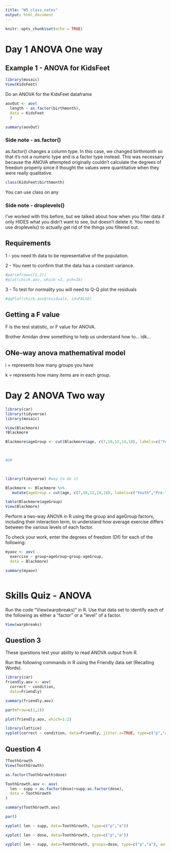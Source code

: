 ```yaml
---
title: "W5_class_notes"
output: html_document
---
```


```r
knitr::opts_chunk$set(echo = TRUE)

```

# Day 1 ANOVA One way

## Example 1 - ANOVA for KidsFeet

```r
library(mosaic)
View(KidsFeet)
```

Do an ANOVA for the KidsFeet dataframe
```r
aovOut <- aov(
  length ~ as.factor(birthmonth),
  data = KidsFeet
  )

summary(aovOut)
```
### Side note - as.factor()

as.factor() changes a column type. In this case, we changed birthmonth so that it's not a numeric type and is a factor type instead. This was necessary because the ANOVA attempted originally couldn't calculate the degrees of freedom properly since it thought the values were quantitative when they were really qualitative.

```r
class(KidsFeet$birthmonth)
```
You can use class on any

### Side note - droplevels()
I've worked with this before, but we talked about how when you filter data it only HIDES what you didn't want to see, but doesn't delete it. You need to use droplevels() to actually get rid of the things you filtered out.

## Requirements

1 - you need th data to be representative of the population.

2 - You neet to confirm that the data has a constant variance.
```r

#par(mfrow=c(1,2))
#plot(chick.aov, which =1, pch=16)

```

3 - To test for normality you will need to Q-Q plot the residuals

```r
#qqPlot(chick.aov$residuals, id=FALSE)
```





## Getting a F value

F is the test statistic, or F value for ANOVA.

Brother Amidan drew something to help us understand how to... idk...

<!-- F = between group variance / within group variance -->

## ONe-way anova mathematival model


i = represents how many groups you have

k = represents how many items are in each group.

# Day 2 ANOVA Two way

```r
library(car)
library(tidyverse)
library(mosaic)
```

```r
View(Blackmore)
?Blackmore
```

```r

Blackmore$ageGroup <- cut(Blackmore$age, c(7,10,12,14,18), labels=c("Youth","Pre-Teen","Early-Teen","Late-Teen"))

 

#OR

 

library(tidyverse) #way to do it

Blackmore <- Blackmore %>%
   mutate(ageGroup = cut(age, c(7,10,12,14,18), labels=c("Youth","Pre-Teen", "Early-Teen", "Late-Teen"), ordered_result = TRUE))
```
```r
table(Blackmore$ageGroup)
View(Blackmore)
```

Perform a two-way ANOVA in R using the group and ageGroup factors, including their interaction term, to understand how average exercise differs between the various levels of each factor.

To check your work, enter the degrees of freedom (Df) for each of the following:

```r
myaov <- aov(
  exercise ~ group+ageGroup+group:ageGroup,
  data = Blackmore)

summary(myaov)
```

```r

```

# Skills Quiz - ANOVA

Run the code "View(warpbreaks)" in R. Use that data set to identify each of the following as either a "factor" or a "level" of a factor.

```r
View(warpbreaks)
```

## Question 3

These questions test your ability to read ANOVA output from R.

Run the following commands in R using the Friendly data set (Recalling Words).

```r

library(car) 
friendly.aov <- aov(
  correct ~ condition,
  data=Friendly)

summary(friendly.aov)

par(mfrow=c(1,2))

plot(friendly.aov, which=1:2)

```


```r
library(lattice)
xyplot(correct ~ condition, data=Friendly, jitter.x=TRUE, type=c("p","a"))
```

## Question 4

```r
?ToothGrowth
View(ToothGrowth)
```

```r
as.factor(ToothGrowth$dose)

ToothGrowth.aov <- aov(
  len ~ supp + as.factor(dose)+supp:as.factor(dose),
  data = ToothGrowth
)

summary(ToothGrowth.aov)

par()
```

```r
xyplot( len ~ supp, data=ToothGrowth, type=c("p","a")) 
```
```r
xyplot( len ~ dose, data=ToothGrowth, type=c("p","a"))
```
```r
xyplot( len ~ supp, data=ToothGrowth, groups=dose, type=c("p","a"), auto.key=TRUE)
```

